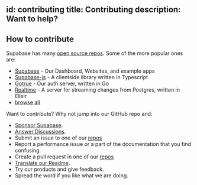 
id: contributing
title: Contributing
description: Want to help?
---

## How to contribute

Supabase has many [open source repos](https://github.com/orgs/supabase/repositories). Some of the more popular ones are:

- [Supabase](https://github.com/supabase/supabase) - Our Dashboard, Websites, and example apps
- [Supabase-js](https://github.com/supabase/supabase-js) - A clientside library written in Typescript
- [Gotrue](https://github.com/supabase/gotrue) - Our auth server, written in Go
- [Realtime](https://github.com/supabase/realtime) - A server for streaming changes from Postgres, written in Elixir
- [browse all](https://github.com/orgs/supabase/repositories)

Want to contribute? Why not jump into our GitHub repo and:

- [Sponsor Supabase](https://github.com/sponsors/supabase).
- [Answer Discussions](https://github.com/supabase/supabase/discussions).
- Submit an issue to one of our [repos](https://github.com/orgs/supabase/repositories)
- Report a performance issue or a part of the documentation that you find confusing.
- Create a pull request in one of our [repos](https://github.com/orgs/supabase/repositories)
- [Translate our Readme](https://github.com/supabase/supabase/issues/1341).
- Try our products and give feedback.
- Spread the word if you like what we are doing.

